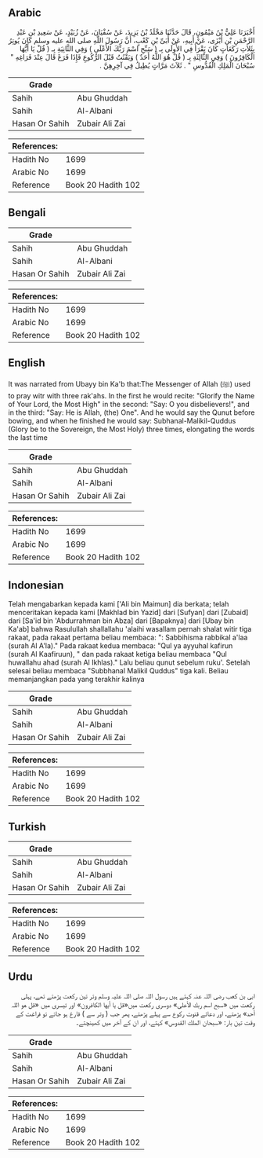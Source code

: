 ## Arabic


<div dir="rtl" lang="ar" style={{fontSize:'larger',backgroundColor:'#f8f9fa',padding:20}}>
أَخْبَرَنَا عَلِيُّ بْنُ مَيْمُونٍ، قَالَ حَدَّثَنَا مَخْلَدُ بْنُ يَزِيدَ، عَنْ سُفْيَانَ، عَنْ زُبَيْدٍ، عَنْ سَعِيدِ بْنِ عَبْدِ الرَّحْمَنِ بْنِ أَبْزَى، عَنْ أَبِيهِ، عَنْ أُبَىِّ بْنِ كَعْبٍ، أَنَّ رَسُولَ اللَّهِ صلى الله عليه وسلم كَانَ يُوتِرُ بِثَلاَثِ رَكَعَاتٍ كَانَ يَقْرَأُ فِي الأُولَى بِـ ‏(‏ سَبِّحِ اسْمَ رَبِّكَ الأَعْلَى ‏)‏ وَفِي الثَّانِيَةِ بِـ ‏(‏ قُلْ يَا أَيُّهَا الْكَافِرُونَ ‏)‏ وَفِي الثَّالِثَةِ بِـ ‏(‏ قُلْ هُوَ اللَّهُ أَحَدٌ ‏)‏ وَيَقْنُتُ قَبْلَ الرُّكُوعِ فَإِذَا فَرَغَ قَالَ عِنْدَ فَرَاغِهِ ‏"‏ سُبْحَانَ الْمَلِكِ الْقُدُّوسِ ‏"‏ ‏.‏ ثَلاَثَ مَرَّاتٍ يُطِيلُ فِي آخِرِهِنَّ ‏.‏
</div>
<div style={{backgroundColor:'#f8f9fa',padding:20, marginBottom: 10}}><table> <thead> <tr> <th>Grade</th> <th></th> </tr> </thead> <tbody> <tr><td>Sahih</td><td>Abu Ghuddah</td></tr><tr><td>Sahih</td><td>Al-Albani</td></tr><tr><td>Hasan Or Sahih</td><td>Zubair Ali Zai</td></tr></tbody></table><table> <thead> <tr> <th>References:</th> <th></th> </tr> </thead> <tbody><tr><td>Hadith No</td><td>1699</td></tr><tr><td>Arabic No</td><td>1699</td></tr><tr><td>Reference</td><td>Book 20 Hadith 102</td></tr></tbody></table></div>

## Bengali


<div dir="ltr" lang="bn" style={{fontSize:'larger',backgroundColor:'#f8f9fa',padding:20}}>

</div>
<div style={{backgroundColor:'#f8f9fa',padding:20, marginBottom: 10}}><table> <thead> <tr> <th>Grade</th> <th></th> </tr> </thead> <tbody> <tr><td>Sahih</td><td>Abu Ghuddah</td></tr><tr><td>Sahih</td><td>Al-Albani</td></tr><tr><td>Hasan Or Sahih</td><td>Zubair Ali Zai</td></tr></tbody></table><table> <thead> <tr> <th>References:</th> <th></th> </tr> </thead> <tbody><tr><td>Hadith No</td><td>1699</td></tr><tr><td>Arabic No</td><td>1699</td></tr><tr><td>Reference</td><td>Book 20 Hadith 102</td></tr></tbody></table></div>

## English


<div dir="ltr" lang="en" style={{fontSize:'larger',backgroundColor:'#f8f9fa',padding:20}}>
It was narrated from Ubayy bin Ka'b that:The Messenger of Allah (ﷺ) used to pray witr with three rak'ahs. In the first he would recite: "Glorify the Name of Your Lord, the Most High" in the second: "Say: O you disbelievers!", and in the third: "Say: He is Allah, (the) One". And he would say the Qunut before bowing, and when he finished he would say: Subhanal-Malikil-Quddus (Glory be to the Sovereign, the Most Holy) three times, elongating the words the last time
</div>
<div style={{backgroundColor:'#f8f9fa',padding:20, marginBottom: 10}}><table> <thead> <tr> <th>Grade</th> <th></th> </tr> </thead> <tbody> <tr><td>Sahih</td><td>Abu Ghuddah</td></tr><tr><td>Sahih</td><td>Al-Albani</td></tr><tr><td>Hasan Or Sahih</td><td>Zubair Ali Zai</td></tr></tbody></table><table> <thead> <tr> <th>References:</th> <th></th> </tr> </thead> <tbody><tr><td>Hadith No</td><td>1699</td></tr><tr><td>Arabic No</td><td>1699</td></tr><tr><td>Reference</td><td>Book 20 Hadith 102</td></tr></tbody></table></div>

## Indonesian


<div dir="ltr" lang="id" style={{fontSize:'larger',backgroundColor:'#f8f9fa',padding:20}}>
Telah mengabarkan kepada kami ['Ali bin Maimun] dia berkata; telah menceritakan kepada kami [Makhlad bin Yazid] dari [Sufyan] dari [Zubaid] dari [Sa'id bin 'Abdurrahman bin Abza] dari [Bapaknya] dari [Ubay bin Ka'ab] bahwa Rasulullah shallallahu 'alaihi wasallam pernah shalat witir tiga rakaat, pada rakaat pertama beliau membaca: ": Sabbihisma rabbikal a'laa (surah Al A'la)." Pada rakaat kedua membaca: "Qul ya ayyuhal kafirun (surah Al Kaafiruun), " dan pada rakaat ketiga beliau membaca "Qul huwallahu ahad (surah Al Ikhlas)." Lalu beliau qunut sebelum ruku'. Setelah selesai beliau membaca "Subbhanal Malikil Quddus" tiga kali. Beliau memanjangkan pada yang terakhir kalinya
</div>
<div style={{backgroundColor:'#f8f9fa',padding:20, marginBottom: 10}}><table> <thead> <tr> <th>Grade</th> <th></th> </tr> </thead> <tbody> <tr><td>Sahih</td><td>Abu Ghuddah</td></tr><tr><td>Sahih</td><td>Al-Albani</td></tr><tr><td>Hasan Or Sahih</td><td>Zubair Ali Zai</td></tr></tbody></table><table> <thead> <tr> <th>References:</th> <th></th> </tr> </thead> <tbody><tr><td>Hadith No</td><td>1699</td></tr><tr><td>Arabic No</td><td>1699</td></tr><tr><td>Reference</td><td>Book 20 Hadith 102</td></tr></tbody></table></div>

## Turkish


<div dir="ltr" lang="tr" style={{fontSize:'larger',backgroundColor:'#f8f9fa',padding:20}}>

</div>
<div style={{backgroundColor:'#f8f9fa',padding:20, marginBottom: 10}}><table> <thead> <tr> <th>Grade</th> <th></th> </tr> </thead> <tbody> <tr><td>Sahih</td><td>Abu Ghuddah</td></tr><tr><td>Sahih</td><td>Al-Albani</td></tr><tr><td>Hasan Or Sahih</td><td>Zubair Ali Zai</td></tr></tbody></table><table> <thead> <tr> <th>References:</th> <th></th> </tr> </thead> <tbody><tr><td>Hadith No</td><td>1699</td></tr><tr><td>Arabic No</td><td>1699</td></tr><tr><td>Reference</td><td>Book 20 Hadith 102</td></tr></tbody></table></div>

## Urdu


<div dir="rtl" lang="ur" style={{fontSize:'larger',backgroundColor:'#f8f9fa',padding:20}}>
ابی بن کعب رضی اللہ عنہ کہتے ہیں رسول اللہ صلی اللہ علیہ وسلم وتر تین رکعت پڑھتے تھے، پہلی رکعت میں «سبح اسم ربك الأعلى‏» دوسری رکعت میں«قل يا أيها الكافرون» اور تیسری میں «قل هو اللہ أحد» پڑھتے، اور دعائے قنوت رکوع سے پہلے پڑھتے، پھر جب ( وتر سے ) فارغ ہو جاتے تو فراغت کے وقت تین بار: «سبحان الملك القدوس» کہتے، اور ان کے آخر میں کھینچتے۔
</div>
<div style={{backgroundColor:'#f8f9fa',padding:20, marginBottom: 10}}><table> <thead> <tr> <th>Grade</th> <th></th> </tr> </thead> <tbody> <tr><td>Sahih</td><td>Abu Ghuddah</td></tr><tr><td>Sahih</td><td>Al-Albani</td></tr><tr><td>Hasan Or Sahih</td><td>Zubair Ali Zai</td></tr></tbody></table><table> <thead> <tr> <th>References:</th> <th></th> </tr> </thead> <tbody><tr><td>Hadith No</td><td>1699</td></tr><tr><td>Arabic No</td><td>1699</td></tr><tr><td>Reference</td><td>Book 20 Hadith 102</td></tr></tbody></table></div>